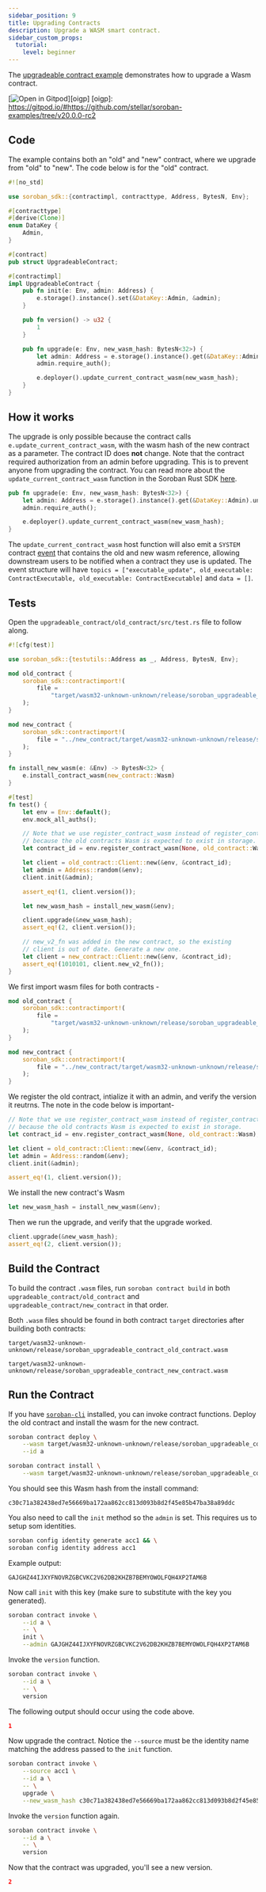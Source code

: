 ```yaml
---
sidebar_position: 9
title: Upgrading Contracts
description: Upgrade a WASM smart contract.
sidebar_custom_props:
  tutorial:
    level: beginner
---
```


<head>
  <title>Upgrade a WASM smart contract.</title>
  <meta charSet="utf-8" />
  <meta property="og:title" content="Upgrade a WASM smart contract." />
  <meta
    property="og:description"
    content="Upgrading the WASM bytecode of a deployed contract."
  />
  <link
    rel="canonical"
    href="https://soroban.stellar.org/docs/tutorials/upgrading-contracts"
  />
</head>

The [upgradeable contract example] demonstrates how to upgrade a Wasm contract.

[![Open in Gitpod](https://gitpod.io/button/open-in-gitpod.svg)][oigp]
[oigp]: https://gitpod.io/#https://github.com/stellar/soroban-examples/tree/v20.0.0-rc2

[upgradeable contract example]: https://github.com/stellar/soroban-examples/tree/v20.0.0-rc2/upgradeable_contract

## Code

The example contains both an "old" and "new" contract, where we upgrade from "old" to "new". The code below is for the "old" contract.

```rust title="upgradeable_contract/old_contract/src/lib.rs"
#![no_std]

use soroban_sdk::{contractimpl, contracttype, Address, BytesN, Env};

#[contracttype]
#[derive(Clone)]
enum DataKey {
    Admin,
}

#[contract]
pub struct UpgradeableContract;

#[contractimpl]
impl UpgradeableContract {
    pub fn init(e: Env, admin: Address) {
        e.storage().instance().set(&DataKey::Admin, &admin);
    }

    pub fn version() -> u32 {
        1
    }

    pub fn upgrade(e: Env, new_wasm_hash: BytesN<32>) {
        let admin: Address = e.storage().instance().get(&DataKey::Admin).unwrap();
        admin.require_auth();

        e.deployer().update_current_contract_wasm(new_wasm_hash);
    }
}

```

## How it works

The upgrade is only possible because the contract calls `e.update_current_contract_wasm`, with the wasm hash of the new contract as a parameter. The contract ID does **not** change. Note that the contract required authorization from an admin before upgrading. This is to prevent anyone from upgrading the contract. You can read more about the `update_current_contract_wasm` function in the Soroban Rust SDK [here].

```rust
pub fn upgrade(e: Env, new_wasm_hash: BytesN<32>) {
    let admin: Address = e.storage().instance().get(&DataKey::Admin).unwrap();
    admin.require_auth();

    e.deployer().update_current_contract_wasm(new_wasm_hash);
}
```

The `update_current_contract_wasm` host function will also emit a `SYSTEM` contract [event] that contains the old and new wasm reference, allowing downstream users to be notified when a contract they use is updated. The event structure will have `topics = ["executable_update", old_executable: ContractExecutable, old_executable: ContractExecutable]` and `data = []`.

[here]: https://docs.rs/soroban-sdk/20.0.0-rc2/soroban_sdk/struct.Env.html#method.update_current_contract_wasm
[event]: ../soroban-internals/events.mdx#event-types

## Tests

Open the `upgradeable_contract/old_contract/src/test.rs` file to follow along.

```rust title="upgradeable_contract/old_contract/srctest.rs"
#![cfg(test)]

use soroban_sdk::{testutils::Address as _, Address, BytesN, Env};

mod old_contract {
    soroban_sdk::contractimport!(
        file =
            "target/wasm32-unknown-unknown/release/soroban_upgradeable_contract_old_contract.wasm"
    );
}

mod new_contract {
    soroban_sdk::contractimport!(
        file = "../new_contract/target/wasm32-unknown-unknown/release/soroban_upgradeable_contract_new_contract.wasm"
    );
}

fn install_new_wasm(e: &Env) -> BytesN<32> {
    e.install_contract_wasm(new_contract::Wasm)
}

#[test]
fn test() {
    let env = Env::default();
    env.mock_all_auths();

    // Note that we use register_contract_wasm instead of register_contract
    // because the old contracts Wasm is expected to exist in storage.
    let contract_id = env.register_contract_wasm(None, old_contract::Wasm);

    let client = old_contract::Client::new(&env, &contract_id);
    let admin = Address::random(&env);
    client.init(&admin);

    assert_eq!(1, client.version());

    let new_wasm_hash = install_new_wasm(&env);

    client.upgrade(&new_wasm_hash);
    assert_eq!(2, client.version());

    // new_v2_fn was added in the new contract, so the existing
    // client is out of date. Generate a new one.
    let client = new_contract::Client::new(&env, &contract_id);
    assert_eq!(1010101, client.new_v2_fn());
}

```

We first import wasm files for both contracts -

```rust
mod old_contract {
    soroban_sdk::contractimport!(
        file =
            "target/wasm32-unknown-unknown/release/soroban_upgradeable_contract_old_contract.wasm"
    );
}

mod new_contract {
    soroban_sdk::contractimport!(
        file = "../new_contract/target/wasm32-unknown-unknown/release/soroban_upgradeable_contract_new_contract.wasm"
    );
}
```

We register the old contract, intialize it with an admin, and verify the version
it reutrns. The note in the code below is important-

```rust
// Note that we use register_contract_wasm instead of register_contract
// because the old contracts Wasm is expected to exist in storage.
let contract_id = env.register_contract_wasm(None, old_contract::Wasm);

let client = old_contract::Client::new(&env, &contract_id);
let admin = Address::random(&env);
client.init(&admin);

assert_eq!(1, client.version());
```

We install the new contract's Wasm

```rust
let new_wasm_hash = install_new_wasm(&env);
```

Then we run the upgrade, and verify that the upgrade worked.

```rust
client.upgrade(&new_wasm_hash);
assert_eq!(2, client.version());
```

## Build the Contract

To build the contract `.wasm` files, run `soroban contract build` in both
`upgradeable_contract/old_contract` and `upgradeable_contract/new_contract` in
that order.

Both `.wasm` files should be found in both contract `target` directories after building
both contracts:

```
target/wasm32-unknown-unknown/release/soroban_upgradeable_contract_old_contract.wasm
```

```
target/wasm32-unknown-unknown/release/soroban_upgradeable_contract_new_contract.wasm
```

## Run the Contract

If you have [`soroban-cli`] installed, you can invoke contract functions. Deploy the old contract and install the wasm for the new contract.

```sh
soroban contract deploy \
    --wasm target/wasm32-unknown-unknown/release/soroban_upgradeable_contract_old_contract.wasm \
    --id a
```

```sh
soroban contract install \
    --wasm target/wasm32-unknown-unknown/release/soroban_upgradeable_contract_new_contract.wasm
```

You should see this Wasm hash from the install command:

```
c30c71a382438ed7e56669ba172aa862cc813d093b8d2f45e85b47ba38a89ddc
```

You also need to call the `init` method so the `admin` is set. This requires us
to setup som identities.

```sh
soroban config identity generate acc1 && \
soroban config identity address acc1
```

Example output:

```
GAJGHZ44IJXYFNOVRZGBCVKC2V62DB2KHZB7BEMYOWOLFQH4XP2TAM6B
```

Now call `init` with this key (make sure to substitute with the key you generated).

```sh
soroban contract invoke \
    --id a \
    -- \
    init \
    --admin GAJGHZ44IJXYFNOVRZGBCVKC2V62DB2KHZB7BEMYOWOLFQH4XP2TAM6B
```

Invoke the `version` function.

```sh
soroban contract invoke \
    --id a \
    -- \
    version
```

The following output should occur using the code above.

```json
1
```

Now upgrade the contract. Notice the `--source` must be the
identity name matching the address passed to the `init` function.

```sh
soroban contract invoke \
    --source acc1 \
    --id a \
    -- \
    upgrade \
    --new_wasm_hash c30c71a382438ed7e56669ba172aa862cc813d093b8d2f45e85b47ba38a89ddc
```

Invoke the `version` function again.

```sh
soroban contract invoke \
    --id a \
    -- \
    version
```

Now that the contract was upgraded, you'll see a new version.

```json
2
```

[`soroban-cli`]: ../getting-started/setup#install-the-soroban-cli
